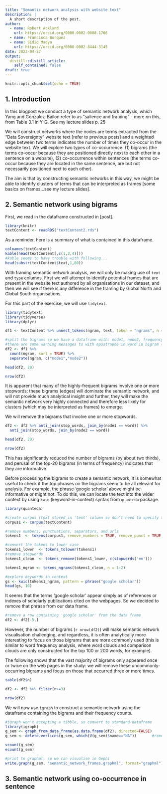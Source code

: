 ```yaml
---
title: "Semantic network analysis with website text"
description: |
  A short description of the post.
author:
  - name: Robert Ackland
    url: https://orcid.org/0000-0002-0008-1766
  - name: Francisca Borquez  
  - name: Sidiq Madya
    url: https://orcid.org/0000-0002-8444-3145
date: 2023-04-27
output:
  distill::distill_article:
    self_contained: false
draft: true
---
```


```r
knitr::opts_chunk$set(echo = TRUE)
```

## 1. Introduction

In this blogpost we conduct a type of semantic network analysis, which Yang and Gonzalez-Bailon refer to as "salience and framing" - more on this, from Table 3.1 in Y-G.  See my lecture slides p. 25

We will construct networks where the nodes are terms extracted from the "Data Sovereignty" website text [refer to previous posts] and a weighted edge between two terms indicates the number of times they co-occur in the website text. We will explore two types of co-occurrence: (1) bigrams (the terms co-occur because they are positioned directly next to each other in a sentence on a website), (2) co-occurrence within sentences (the terms co-occur because they are located in the same sentence, are but not necessarily positioned next to each other).

The aim is that by constructing semantic networks in this way, we might be able to identify clusters of terms that can be interpreted as frames [some basics on frames...see my lecture slides].

## 2. Semantic network using bigrams

First, we read in the dataframe constructed in [post].

```r
library(knitr)
textContent <- readRDS("textContent2.rds")
```

As a reminder, here is a summary of what is contained in this dataframe.

```r
colnames(textContent)
kable(head(textContent[,c(1,3,4)]))
#kable seems to have trouble with following...
head(substr(textContent$text,1,80))
```

With framing semantic network analysis, we will only be making use of `text` and `type` columns. First we will attempt to identify potential frames that are present in the website text authored by all organisations in our dataset, and then we will see if there is any difference in the framing by Global North and Global South organisations.

For this part of the exercise, we will use `tidytext`.

```r
library(tidytext)
library(tidyverse)
library(dplyr)

df1 <- textContent %>% unnest_tokens(ngram, text, token = "ngrams", n = 2)

#split the bigrams so we have a dataframe with: node1, node2, frequency
#there are some warning messages to with apostrophe in word in bigram (separate doesn't know how to deal)
df2 <- df1 %>%
  count(ngram, sort = TRUE) %>%
  separate(ngram, c("node1","node2"))

head(df2, 20)

nrow(df2)

```

It is apparent that many of the highly-frequent bigrams involve one or more stopwords: these bigrams (edges) will dominate the semantic network, and will not provide much analytical insight and further, they will make the semantic network very highly connected and therefore less likely for clusters (which may be interpreted as frames) to emerge.

We will remove the bigrams that involve one or more stopwords.

```r
df2 <- df2 %>% anti_join(stop_words, join_by(node1 == word)) %>% 
  anti_join(stop_words, join_by(node2 == word))

head(df2, 20)

nrow(df2)
```

This has significantly reduced the number of bigrams (by about two thirds), and perusal of the top-20 bigrams (in terms of frequency) indicates that they are informative.

Before processing the bigrams to create a semantic network, it is somewhat useful to check if the top phrases on the bigrams seem to be all relevant for analysis. For example, the phrase 'google scholar' above might be informative or might not. To do this, we can locate the text into the wider context by using `kwic` (keyword-in-context) syntax from `quanteda` package.

```r
library(quanteda)

#create corpus (text stored in 'text' column so don't need to specify text_field argument)
corpus1 <- corpus(textContent)

#remove numbers, punctuations, separators, and urls
tokens1  <- tokens(corpus1, remove_numbers = TRUE, remove_punct = TRUE, remove_separators = TRUE, remove_url = TRUE )

#convert the tokens to lower case
tokens1_lower  <- tokens_tolower(tokens1)
#remove stopwords
tokens1_clean  <- tokens_remove(tokens1_lower, c(stopwords('en')))

tokens1_ngram <- tokens_ngrams(tokens1_clean, n = 1:2)

#explore keywords in context
gs <- kwic(tokens1_ngram, pattern = phrase("google scholar"))
head(gs, 10)

```
It seems that the terms 'google scholar' appear simply as of references or indexes of scholarly publications cited on the webpages. So we decided to remove that phrase from our data frame.

```r
#remove a row containing 'google scholar' from the data frame
df2 <- df2[-5,]
```

However, the number of bigrams (`r nrow(df2)`) will make semantic network visualisation challenging, and regardless, it is often analytically more interesting to focus on those bigrams that are more commonly used (this is similar to word frequency analysis, where word clouds and comparison clouds are only constructed for the top 100 or 200 words, for example).

The following shows that the vast majority of bigrams only appeared once or twice on the web pages in the study: we will remove these uncommonly-occurring bigrams and focus on those that occurred three or more times. 

```r

table(df2$n)

df2 <- df2 %>% filter(n>=3)

nrow(df2)

```


We will now use `igraph` to construct a semantic network using the dataframe containing the bigrams and their frequency counts.

```r
#igraph won't accepting a tibble, so convert to standard dataframe
library(igraph)
g_sem <- graph_from_data_frame(as.data.frame(df2), directed=FALSE)
g_sem <- delete.vertices(g_sem, which(V(g_sem)$name=="NA"))       #remove NA node (problem with parsing)

vcount(g_sem)
ecount(g_sem)
```


```r

#print to graphml, so we can visualise in Gephi
write.graph(g_sem, "semantic_network_frames.graphml", format="graphml")


```


## 3. Semantic network using co-occurrence in sentence 




